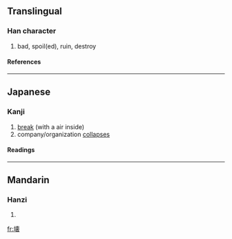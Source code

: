 {{see|壞}}

==Translingual==
===Han character===
{{Han char|rn=32|rad=土|as=13|sn=16|four=|canj=土十田女 (GJWV)}}
# bad, spoil(ed), ruin, destroy
====References====
{{Han ref|kx=0240.301|dkj=05541|dj=0480.180|hdz=10491.031|uh=58CA|ud=22730}}
----
==Japanese==
===Kanji===
{{ja-kanji|grade=c|rs=土13}}
# [[break]] (with a air inside)
# company/organization [[collapse|collapses]] 
====Readings====
{{ja-readings|kanon=[[かい]] (kai)|goon=[[え]] (''e'')|kun=[[こわす]] (kowasu), [[やぶる]] (yaburu), [[こわれる]] (kowareru)|nadzuke=[[つち]] (tuchi)}}
----

==Mandarin==
===Hanzi===
{{cmn-hanzi|pin=[[huài]] (huai4)|wg=huai<sup>4</sup>}}
# {{defn|Mandarin}}

[[fr:壊]]
